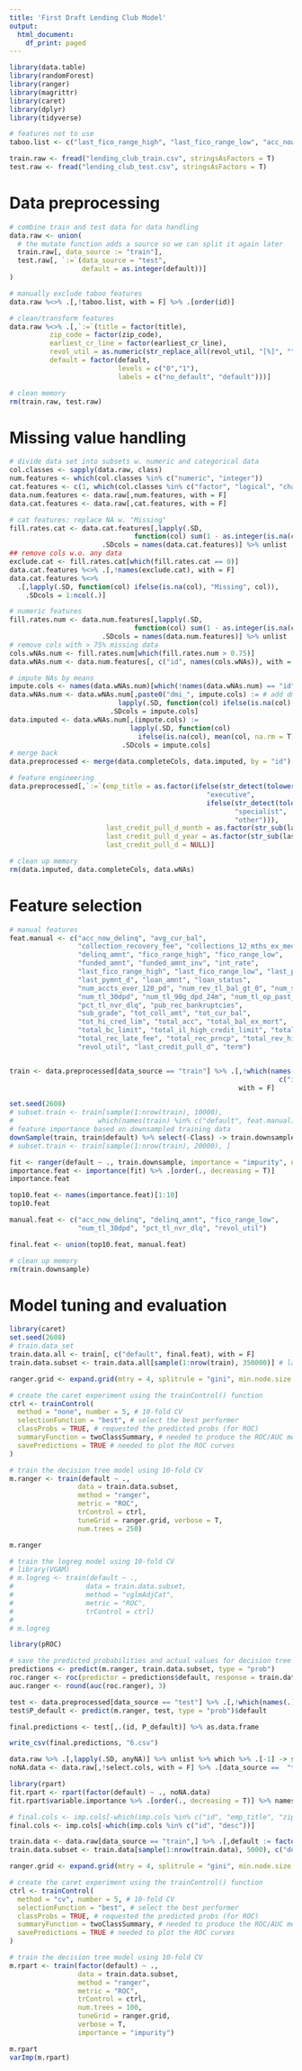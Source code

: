 ```yaml
---
title: 'First Draft Lending Club Model'
output:
  html_document:
    df_print: paged
---
```


```r
library(data.table)
library(randomForest)
library(ranger)
library(magrittr)
library(caret)
library(dplyr)
library(tidyverse)

# features not to use
taboo.list <- c("last_fico_range_high", "last_fico_range_low", "acc_now_delinq")

train.raw <- fread("lending_club_train.csv", stringsAsFactors = T)
test.raw <- fread("lending_club_test.csv", stringsAsFactors = T)

```
# Data preprocessing
```r
# combine train and test data for data handling
data.raw <- union(
  # the mutate function adds a source so we can split it again later
  train.raw[, data_source := "train"],
  test.raw[, `:=`(data_source = "test",
                  default = as.integer(default))]
) 

# manually exclude taboo features
data.raw %<>% .[,!taboo.list, with = F] %>% .[order(id)]

# clean/transform features
data.raw %<>% .[,`:=`(title = factor(title),
          zip_code = factor(zip_code),
          earliest_cr_line = factor(earliest_cr_line),
          revol_util = as.numeric(str_replace_all(revol_util, "[%]", "")),
          default = factor(default, 
                           levels = c("0","1"), 
                           labels = c("no_default", "default")))]

# clean memory
rm(train.raw, test.raw)
```
# Missing value handling
```r
# divide data set into subsets w. numeric and categorical data
col.classes <- sapply(data.raw, class)
num.features <- which(col.classes %in% c("numeric", "integer"))
cat.features <- c(1, which(col.classes %in% c("factor", "logical", "character")))
data.num.features <- data.raw[,num.features, with = F]
data.cat.features <- data.raw[,cat.features, with = F]

# cat features: replace NA w. "Missing"
fill.rates.cat <- data.cat.features[,lapply(.SD, 
                               function(col) sum(1 - as.integer(is.na(col)))/nrow(data.cat.features)), 
                       .SDcols = names(data.cat.features)] %>% unlist
## remove cols w.o. any data
exclude.cat <- fill.rates.cat[which(fill.rates.cat == 0)] 
data.cat.features %<>% .[,!names(exclude.cat), with = F]
data.cat.features %<>% 
  .[,lapply(.SD, function(col) ifelse(is.na(col), "Missing", col)), 
    .SDcols = 1:ncol(.)]

# numeric features
fill.rates.num <- data.num.features[,lapply(.SD, 
                               function(col) sum(1 - as.integer(is.na(col)))/nrow(data.num.features)), 
                       .SDcols = names(data.num.features)] %>% unlist
# remove cols with > 75% missing data
cols.wNAs.num <- fill.rates.num[which(fill.rates.num > 0.75)]
data.wNAs.num <- data.num.features[, c("id", names(cols.wNAs)), with = F]

# impute NAs by means
impute.cols <- names(data.wNAs.num)[which(!names(data.wNAs.num) == "id")]
data.wNAs.num <- data.wNAs.num[,paste0("dmi_", impute.cols) := # add dmis
                           lapply(.SD, function(col) ifelse(is.na(col), 1, 0)),
                         .SDcols = impute.cols]
data.imputed <- data.wNAs.num[,(impute.cols) := 
                              lapply(.SD, function(col) 
                                ifelse(is.na(col), mean(col, na.rm = T), col)), 
                            .SDcols = impute.cols]
# merge back
data.preprocessed <- merge(data.completeCols, data.imputed, by = "id")
```

```r
# feature engineering
data.preprocessed[,`:=`(emp_title = as.factor(ifelse(str_detect(tolower(emp_title), "manager|director|ceo"),
                                                 "executive",
                                                 ifelse(str_detect(tolower(emp_title), "engineer|specialist"),
                                                        "specialist",
                                                        "other"))),
                        last_credit_pull_d_month = as.factor(str_sub(last_credit_pull_d, 1,3)),
                        last_credit_pull_d_year = as.factor(str_sub(last_credit_pull_d, 5,8)),
                        last_credit_pull_d = NULL)]

# clean up memory
rm(data.imputed, data.completeCols, data.wNAs)
```



# Feature selection
```r
# manual features
feat.manual <- c("acc_now_delinq", "avg_cur_bal", 
                 "collection_recovery_fee", "collections_12_mths_ex_med", "delinq_2yrs",
                 "delinq_amnt", "fico_range_high", "fico_range_low",
                 "funded_amnt", "funded_amnt_inv", "int_rate",
                 "last_fico_range_high", "last_fico_range_low", "last_pymnt_amnt", 
                 "last_pymnt_d", "loan_amnt", "loan_status", 
                 "num_accts_ever_120_pd", "num_rev_tl_bal_gt_0", "num_sats",
                 "num_tl_30dpd", "num_tl_90g_dpd_24m", "num_tl_op_past_12m", "open_acc", 
                 "pct_tl_nvr_dlq", "pub_rec_bankruptcies", 
                 "sub_grade", "tot_coll_amt", "tot_cur_bal",
                 "tot_hi_cred_lim", "total_acc", "total_bal_ex_mort",
                 "total_bc_limit", "total_il_high_credit_limit", "total_rec_int", 
                 "total_rec_late_fee", "total_rec_prncp", "total_rev_hi_lim", 
                 "revol_util", "last_credit_pull_d", "term")


train <- data.preprocessed[data_source == "train"] %>% .[,!which(names(.) %in% 
                                                                   c("id", "data_source")), 
                                                         with = F]

set.seed(2608)
# subset.train <- train[sample(1:nrow(train), 10000),
#                     which(names(train) %in% c("default", feat.manual)), with = F]
# feature importance based on downsampled training data
downSample(train, train$default) %>% select(-Class) -> train.downsample
# subset.train <- train[sample(1:nrow(train), 20000), ]

fit <- ranger(default ~ ., train.downsample, importance = "impurity", num.trees = 100)
importance.feat <- importance(fit) %>% .[order(., decreasing = T)]
importance.feat

top10.feat <- names(importance.feat)[1:10]
top10.feat

manual.feat <- c("acc_now_delinq", "delinq_amnt", "fico_range_low", 
                 "num_tl_30dpd", "pct_tl_nvr_dlq", "revol_util")

final.feat <- union(top10.feat, manual.feat)

# clean up memory
rm(train.downsample)
```
# Model tuning and evaluation
```r

library(caret)
set.seed(2608)
# train.data_set
train.data.all <- train[, c("default", final.feat), with = F]
train.data.subset <- train.data.all[sample(1:nrow(train), 350000)] # larger training sets kill my memory...

ranger.grid <- expand.grid(mtry = 4, splitrule = "gini", min.node.size = 1)

# create the caret experiment using the trainControl() function
ctrl <- trainControl(
  method = "none", number = 5, # 10-fold CV
  selectionFunction = "best", # select the best performer
  classProbs = TRUE, # requested the predicted probs (for ROC)
  summaryFunction = twoClassSummary, # needed to produce the ROC/AUC measures
  savePredictions = TRUE # needed to plot the ROC curves
)

# train the decision tree model using 10-fold CV
m.ranger <- train(default ~ .,
                 data = train.data.subset,
                 method = "ranger",
                 metric = "ROC",
                 trControl = ctrl, 
                 tuneGrid = ranger.grid, verbose = T,
                 num.trees = 250)

m.ranger

# train the logreg model using 10-fold CV
# library(VGAM)
# m.logreg <- train(default ~ .,
#                  data = train.data.subset,
#                  method = "vglmAdjCat",
#                  metric = "ROC",
#                  trControl = ctrl)
# 
# m.logreg
```
```r
library(pROC)

# save the predicted probabilities and actual values for decision tree
predictions <- predict(m.ranger, train.data.subset, type = "prob")
roc.ranger <- roc(predictor = predictions$default, response = train.data.subset$default)
auc.ranger <- round(auc(roc.ranger), 3)
```

```r
test <- data.preprocessed[data_source == "test"] %>% .[,!which(names(.) == "data_source"), with = F]
test$P_default <- predict(m.ranger, test, type = "prob")$default

final.predictions <- test[,.(id, P_default)] %>% as.data.frame

write_csv(final.predictions, "6.csv")
```



```r
data.raw %>% .[,lapply(.SD, anyNA)] %>% unlist %>% which %>% .[-1] -> select.cols
noNA.data <- data.raw[,!select.cols, with = F] %>% .[data_source ==  "train"]

library(rpart)
fit.rpart <- rpart(factor(default) ~ ., noNA.data)
fit.rpart$variable.importance %>% .[order(., decreasing = T)] %>% names-> imp.cols

# final.cols <- imp.cols[-which(imp.cols %in% c("id", "emp_title", "zip_code", "earliest_cr_line", "desc"))]
final.cols <- imp.cols[-which(imp.cols %in% c("id", "desc"))]

train.data <- data.raw[data_source == "train",] %>% .[,default := factor(default, levels = c("0", "1"), labels = c("non_default", "default"))]
train.data.subset <- train.data[sample(1:nrow(train.data), 5000), c("default", final.cols), with = F] # larger training sets kill my memory...

ranger.grid <- expand.grid(mtry = 4, splitrule = "gini", min.node.size = 1)

# create the caret experiment using the trainControl() function
ctrl <- trainControl(
  method = "cv", number = 5, # 10-fold CV
  selectionFunction = "best", # select the best performer
  classProbs = TRUE, # requested the predicted probs (for ROC)
  summaryFunction = twoClassSummary, # needed to produce the ROC/AUC measures
  savePredictions = TRUE # needed to plot the ROC curves
)

# train the decision tree model using 10-fold CV
m.rpart <- train(factor(default) ~ .,
                 data = train.data.subset,
                 method = "ranger",
                 metric = "ROC",
                 trControl = ctrl,
                 num.trees = 100, 
                 tuneGrid = ranger.grid,
                 verbose = T,
                 importance = "impurity")

m.rpart
varImp(m.rpart)

```

